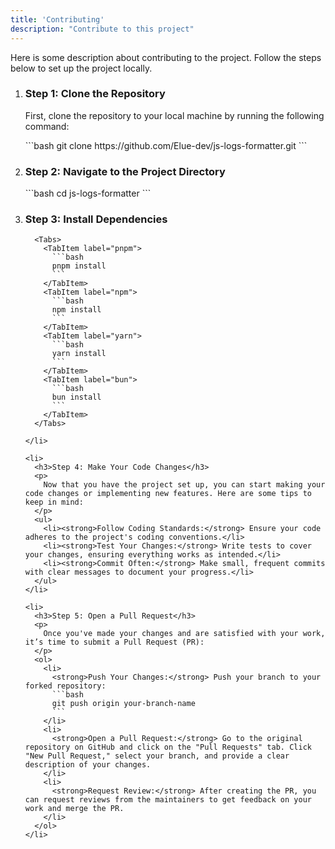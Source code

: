 ```yaml
---
title: 'Contributing'
description: "Contribute to this project"
---
```



Here is some description about contributing to the project. Follow the steps below to set up the project locally.

<Steps>
  <ol>
    <li>
      <h3>Step 1: Clone the Repository</h3>
      <p>
        First, clone the repository to your local machine by running the following command:
      </p>
      ```bash
      git clone https://github.com/Elue-dev/js-logs-formatter.git
      ```
    </li>
    <li>
      <h3>Step 2: Navigate to the Project Directory</h3>
      ```bash
      cd js-logs-formatter
      ```
    </li>
    <li>
      <h3>Step 3: Install Dependencies</h3>

      <Tabs>
        <TabItem label="pnpm">
          ```bash
          pnpm install
          ```
        </TabItem>
        <TabItem label="npm">
          ```bash
          npm install
          ```
        </TabItem>
        <TabItem label="yarn">
          ```bash
          yarn install
          ```
        </TabItem>
        <TabItem label="bun">
          ```bash
          bun install
          ```
        </TabItem>
      </Tabs>
    
    </li>

    <li>
      <h3>Step 4: Make Your Code Changes</h3>
      <p>
        Now that you have the project set up, you can start making your code changes or implementing new features. Here are some tips to keep in mind:
      </p>
      <ul>
        <li><strong>Follow Coding Standards:</strong> Ensure your code adheres to the project's coding conventions.</li>
        <li><strong>Test Your Changes:</strong> Write tests to cover your changes, ensuring everything works as intended.</li>
        <li><strong>Commit Often:</strong> Make small, frequent commits with clear messages to document your progress.</li>
      </ul>
    </li>

    <li>
      <h3>Step 5: Open a Pull Request</h3>
      <p>
        Once you've made your changes and are satisfied with your work, it’s time to submit a Pull Request (PR):
      </p>
      <ol>
        <li>
          <strong>Push Your Changes:</strong> Push your branch to your forked repository:
          ```bash
          git push origin your-branch-name
          ```
        </li>
        <li>
          <strong>Open a Pull Request:</strong> Go to the original repository on GitHub and click on the "Pull Requests" tab. Click "New Pull Request," select your branch, and provide a clear description of your changes.
        </li>
        <li>
          <strong>Request Review:</strong> After creating the PR, you can request reviews from the maintainers to get feedback on your work and merge the PR.
        </li>
      </ol>
    </li>
  </ol>
</Steps>
